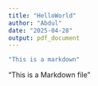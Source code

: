 ```yaml
---
title: "HelloWorld"
author: "Abdul"
date: "2025-04-28"
output: pdf_document
---
```

```r
"This is a markdown"
```

"This is a Markdown file"